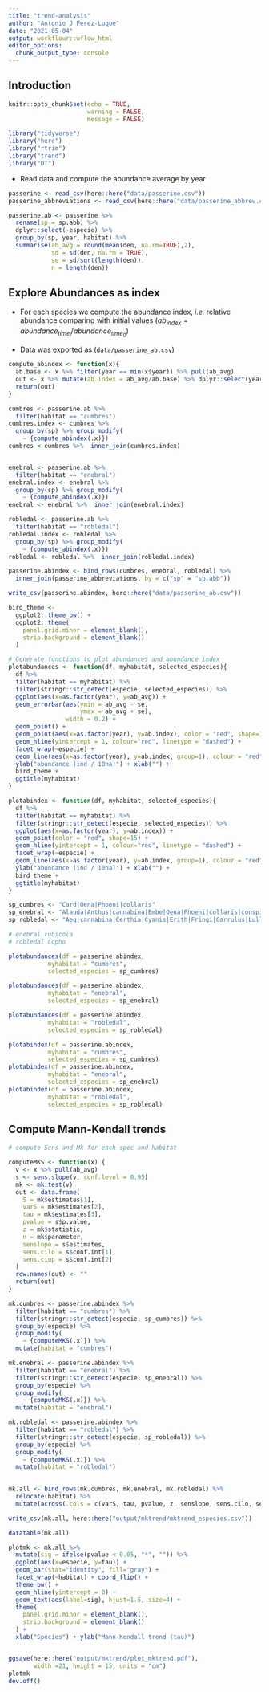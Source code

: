 ```yaml
---
title: "trend-analysis"
author: "Antonio J Perez-Luque"
date: "2021-05-04"
output: workflowr::wflow_html
editor_options:
  chunk_output_type: console
---
```


## Introduction



```r
knitr::opts_chunk$set(echo = TRUE, 
                      warning = FALSE, 
                      message = FALSE)
```

```r
library("tidyverse")
library("here")
library("rtrim")
library("trend")
library("DT")
```

- Read data and compute the abundance average by year

```r
passerine <- read_csv(here::here("data/passerine.csv")) 
passerine_abbreviations <- read_csv(here::here("data/passerine_abbrev.csv")) 

passerine.ab <- passerine %>% 
  rename(sp = sp.abb) %>% 
  dplyr::select(-especie) %>% 
  group_by(sp, year, habitat) %>% 
  summarise(ab_avg = round(mean(den, na.rm=TRUE),2), 
            sd = sd(den, na.rm = TRUE), 
            se = sd/sqrt(length(den)), 
            n = length(den)) 
```


## Explore Abundances as index 

- For each species we compute the abundance index, *i.e.* relative abundance comparing 
with initial values ($ab_{index} = abundance_{time_{i}} / abundance_{time_{0}}$)

- Data was exported as (`data/passerine_ab.csv`) 

```r
compute_abindex <- function(x){
  ab.base <- x %>% filter(year == min(x$year)) %>% pull(ab_avg)
  out <- x %>% mutate(ab.index = ab_avg/ab.base) %>% dplyr::select(year,ab.index)
  return(out)
}

cumbres <- passerine.ab %>% 
  filter(habitat == "cumbres") 
cumbres.index <- cumbres %>% 
  group_by(sp) %>% group_modify(
    ~ {compute_abindex(.x)})
cumbres <-cumbres %>%  inner_join(cumbres.index)


enebral <- passerine.ab %>% 
  filter(habitat == "enebral") 
enebral.index <- enebral %>% 
  group_by(sp) %>% group_modify(
    ~ {compute_abindex(.x)})
enebral <- enebral %>%  inner_join(enebral.index)

robledal <- passerine.ab %>% 
  filter(habitat == "robledal") 
robledal.index <- robledal %>% 
  group_by(sp) %>% group_modify(
    ~ {compute_abindex(.x)})
robledal <- robledal %>%  inner_join(robledal.index)

passerine.abindex <- bind_rows(cumbres, enebral, robledal) %>% 
  inner_join(passerine_abbreviations, by = c("sp" = "sp.abb"))

write_csv(passerine.abindex, here::here("data/passerine_ab.csv"))
```


```r
bird_theme <- 
  ggplot2::theme_bw() + 
  ggplot2::theme(
    panel.grid.minor = element_blank(),
    strip.background = element_blank()
  )

```

```r
# Generate functions to plot abundances and abundance index 
plotabundances <- function(df, myhabitat, selected_especies){
  df %>% 
  filter(habitat == myhabitat) %>% 
  filter(stringr::str_detect(especie, selected_especies)) %>%
  ggplot(aes(x=as.factor(year), y=ab_avg)) + 
  geom_errorbar(aes(ymin = ab_avg - se, 
                    ymax = ab_avg + se),
                width = 0.2) +
  geom_point() +
  geom_point(aes(x=as.factor(year), y=ab.index), color = "red", shape=15) + 
  geom_hline(yintercept = 1, colour="red", linetype = "dashed") + 
  facet_wrap(~especie) + 
  geom_line(aes(x=as.factor(year), y=ab.index, group=1), colour = "red") +
  ylab("abundance (ind / 10ha)") + xlab("") + 
  bird_theme + 
  ggtitle(myhabitat)
} 

plotabindex <- function(df, myhabitat, selected_especies){
  df %>% 
  filter(habitat == myhabitat) %>% 
  filter(stringr::str_detect(especie, selected_especies)) %>%
  ggplot(aes(x=as.factor(year), y=ab.index)) + 
  geom_point(color = "red", shape=15) + 
  geom_hline(yintercept = 1, colour="red", linetype = "dashed") + 
  facet_wrap(~especie) + 
  geom_line(aes(x=as.factor(year), y=ab.index, group=1), colour = "red") +
  ylab("abundance (ind / 10ha)") + xlab("") + 
  bird_theme + 
  ggtitle(myhabitat)
} 
```

```r
sp_cumbres <- "Card|Oena|Phoeni|collaris"
sp_enebral <- "Alauda|Anthus|cannabina|Embe|Oena|Phoeni|collaris|conspici|Troglo"
sp_robledal <- "Aeg|cannabina|Certhia|Cyanis|Erith|Fringi|Garrulus|Lullula|Parus|Peripares|Phoeni|bonelli|Regulus|rubicola|serinus|Sitta|atricapilla|cantillans|merula|visci|Troglo"

# enebral rubicola
# robledal Lopho

```

```r
plotabundances(df = passerine.abindex, 
           myhabitat = "cumbres",
           selected_especies = sp_cumbres)

plotabundances(df = passerine.abindex, 
           myhabitat = "enebral",
           selected_especies = sp_enebral)

plotabundances(df = passerine.abindex, 
           myhabitat = "robledal",
           selected_especies = sp_robledal)
```


```r
plotabindex(df = passerine.abindex, 
           myhabitat = "cumbres",
           selected_especies = sp_cumbres)
plotabindex(df = passerine.abindex, 
           myhabitat = "enebral",
           selected_especies = sp_enebral)
plotabindex(df = passerine.abindex, 
           myhabitat = "robledal",
           selected_especies = sp_robledal)

```




## Compute Mann-Kendall trends 

```r
# compute Sens and Mk for each spec and habitat 

computeMKS <- function(x) {
  v <- x %>% pull(ab_avg)
  s <- sens.slope(v, conf.level = 0.95)
  mk <- mk.test(v)
  out <- data.frame(
    S = mk$estimates[1],
    varS = mk$estimates[2],
    tau = mk$estimates[3],
    pvalue = s$p.value,
    z = mk$statistic,
    n = mk$parameter,
    senslope = s$estimates,
    sens.cilo = s$conf.int[1],
    sens.ciup = s$conf.int[2]
  )
  row.names(out) <- ""
  return(out)
}

```


```r
mk.cumbres <- passerine.abindex %>% 
  filter(habitat == "cumbres") %>% 
  filter(stringr::str_detect(especie, sp_cumbres)) %>% 
  group_by(especie) %>% 
  group_modify(
    ~ {computeMKS(.x)}) %>% 
  mutate(habitat = "cumbres")

mk.enebral <- passerine.abindex %>% 
  filter(habitat == "enebral") %>% 
  filter(stringr::str_detect(especie, sp_enebral)) %>% 
  group_by(especie) %>% 
  group_modify(
    ~ {computeMKS(.x)}) %>% 
  mutate(habitat = "enebral")

mk.robledal <- passerine.abindex %>% 
  filter(habitat == "robledal") %>% 
  filter(stringr::str_detect(especie, sp_robledal)) %>% 
  group_by(especie) %>% 
  group_modify(
    ~ {computeMKS(.x)}) %>% 
  mutate(habitat = "robledal")
 

mk.all <- bind_rows(mk.cumbres, mk.enebral, mk.robledal) %>%
  relocate(habitat) %>%
  mutate(across(.cols = c(varS, tau, pvalue, z, senslope, sens.cilo, sens.ciup), round, 3))

write_csv(mk.all, here::here("output/mktrend/mktrend_especies.csv"))

datatable(mk.all)
```


```r
plotmk <- mk.all %>% 
  mutate(sig = ifelse(pvalue < 0.05, "*", "")) %>% 
  ggplot(aes(x=especie, y=tau)) + 
  geom_bar(stat="identity", fill="gray") +
  facet_wrap(~habitat) + coord_flip() + 
  theme_bw() + 
  geom_hline(yintercept = 0) + 
  geom_text(aes(label=sig), hjust=1.5, size=4) + 
  theme(
    panel.grid.minor = element_blank(),
    strip.background = element_blank()
  ) + 
  xlab("Species") + ylab("Mann-Kendall trend (tau)")


ggsave(here::here("output/mktrend/plot_mktrend.pdf"),
       width =21, height = 15, units = "cm")
plotmk 
dev.off()

```







